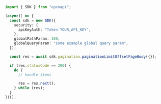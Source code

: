 ```typescript showLineNumbers copy filename="Pagination Limit Offset Page Body usage example"
import { SDK } from "openapi";

(async() => {
  const sdk = new SDK({
    security: {
      apiKeyAuth: "Token YOUR_API_KEY",
    },
    globalPathParam: 100,
    globalQueryParam: "some example global query param",
  });

  const res = await sdk.pagination.paginationLimitOffsetPageBody({});

  if (res.statusCode == 200) {
    do {
      // handle items

      res = res.next();
    } while (res);
  }
})();
```
